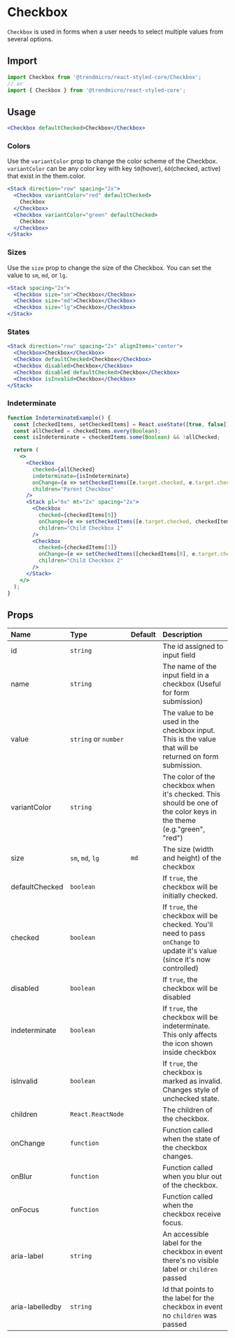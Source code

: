 # Checkbox

`Checkbox` is used in forms when a user needs to select multiple values from several options.

## Import

```js
import Checkbox from '@trendmicro/react-styled-core/Checkbox';
// or
import { Checkbox } from '@trendmicro/react-styled-core';
```

## Usage

```jsx
<Checkbox defaultChecked>Checkbox</Checkbox>
```

### Colors

Use the `variantColor` prop to change the color scheme of the Checkbox. `variantColor` can be any color key with key `50`(hover), `60`(checked, active) that exist in the them.color.

```jsx
<Stack direction="row" spacing="2x">
  <Checkbox variantColor="red" defaultChecked>
    Checkbox
  </Checkbox>
  <Checkbox variantColor="green" defaultChecked>
    Checkbox
  </Checkbox>
</Stack>
```

### Sizes

Use the `size` prop to change the size of the Checkbox. You can set the value to `sm`, `md`, or `lg`.

```jsx
<Stack spacing="2x">
  <Checkbox size="sm">Checkbox</Checkbox>
  <Checkbox size="md">Checkbox</Checkbox>
  <Checkbox size="lg">Checkbox</Checkbox>
</Stack>
```

### States

```jsx
<Stack direction="row" spacing="2x" alignItems="center">
  <Checkbox>Checkbox</Checkbox>
  <Checkbox defaultChecked>Checkbox</Checkbox>
  <Checkbox disabled>Checkbox</Checkbox>
  <Checkbox disabled defaultChecked>Checkbox</Checkbox>
  <Checkbox isInvalid>Checkbox</Checkbox>
</Stack>
```

### Indeterminate

```jsx
function IndeterminateExample() {
  const [checkedItems, setCheckedItems] = React.useState([true, false]);
  const allChecked = checkedItems.every(Boolean);
  const isIndeterminate = checkedItems.some(Boolean) && !allChecked;

  return (
    <>
      <Checkbox
        checked={allChecked}
        indeterminate={isIndeterminate}
        onChange={e => setCheckedItems([e.target.checked, e.target.checked])}
        children="Parent Checkbox"
      />
      <Stack pl="6x" mt="2x" spacing="2x">
        <Checkbox
          checked={checkedItems[0]}
          onChange={e => setCheckedItems([e.target.checked, checkedItems[1]])}
          children="Child Checkbox 1"
        />
        <Checkbox
          checked={checkedItems[1]}
          onChange={e => setCheckedItems([checkedItems[0], e.target.checked])}
          children="Child Checkbox 2"
        />
      </Stack>
    </>
  );
}
```

## Props

| Name | Type | Default | Description |
| :--- | :--- | :------ | :---------- |
| id | `string` | | The id assigned to input field |
| name | `string` | | The name of the input field in a checkbox (Useful for form submission) |
| value | `string` or `number` | | The value to be used in the checkbox input. This is the value that will be returned on form submission. |
| variantColor | `string` | | The color of the checkbox when it's checked. This should be one of the color keys in the theme (e.g."green", "red") |
| size | `sm`, `md`, `lg` | `md` | The size (width and height) of the checkbox |
| defaultChecked | `boolean` | | If `true`, the checkbox will be initially checked. |
| checked | `boolean` | | If `true`, the checkbox will be checked. You'll need to pass `onChange` to update it's value (since it's now controlled) |
| disabled | `boolean` | | If `true`, the checkbox will be disabled |
| indeterminate | `boolean` | | If `true`, the checkbox will be indeterminate. This only affects the icon shown inside checkbox |
| isInvalid | `boolean` | | If `true`, the checkbox is marked as invalid. Changes style of unchecked state. |
| children | `React.ReactNode` | | The children of the checkbox. |
| onChange | `function` | | Function called when the state of the checkbox changes. |
| onBlur | `function` | | Function called when you blur out of the checkbox. |
| onFocus | `function` | | Function called when the checkbox receive focus. |
| aria-label | `string` | | An accessible label for the checkbox in event there's no visible label or `children` passed |
| aria-labelledby | `string` | | Id that points to the label for the checkbox in event no `children` was passed |
